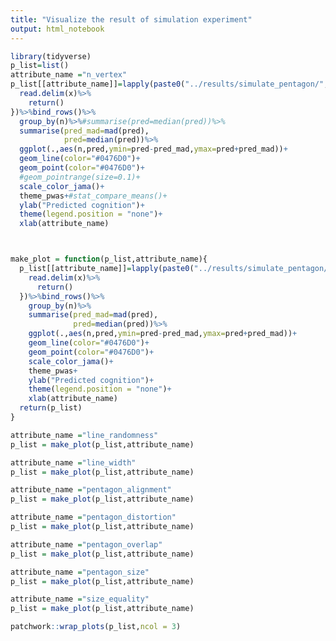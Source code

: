 ```yaml
---
title: "Visualize the result of simulation experiment"
output: html_notebook
---
```


```r
library(tidyverse)
p_list=list()
attribute_name ="n_vertex"
p_list[[attribute_name]]=lapply(paste0("../results/simulate_pentagon/",attribute_name,"/vgg19_bn-",1:10,"_model.txt"),function(x){
  read.delim(x)%>%
    return()
})%>%bind_rows()%>%
  group_by(n)%>%#summarise(pred=median(pred))%>%
  summarise(pred_mad=mad(pred),
            pred=median(pred))%>%
  ggplot(.,aes(n,pred,ymin=pred-pred_mad,ymax=pred+pred_mad))+
  geom_line(color="#0476D0")+
  geom_point(color="#0476D0")+
  #geom_pointrange(size=0.1)+
  scale_color_jama()+
  theme_pwas+#stat_compare_means()+
  ylab("Predicted cognition")+
  theme(legend.position = "none")+
  xlab(attribute_name)



make_plot = function(p_list,attribute_name){
  p_list[[attribute_name]]=lapply(paste0("../results/simulate_pentagon/",attribute_name,"/vgg19_bn-",1:10,"_model.txt"),function(x){
    read.delim(x)%>%
      return()
  })%>%bind_rows()%>%
    group_by(n)%>%
    summarise(pred_mad=mad(pred),
              pred=median(pred))%>%
    ggplot(.,aes(n,pred,ymin=pred-pred_mad,ymax=pred+pred_mad))+
    geom_line(color="#0476D0")+
    geom_point(color="#0476D0")+
    scale_color_jama()+
    theme_pwas+
    ylab("Predicted cognition")+
    theme(legend.position = "none")+
    xlab(attribute_name)
  return(p_list)
}

attribute_name ="line_randomness"
p_list = make_plot(p_list,attribute_name)

attribute_name ="line_width"
p_list = make_plot(p_list,attribute_name)

attribute_name ="pentagon_alignment"
p_list = make_plot(p_list,attribute_name)

attribute_name ="pentagon_distortion"
p_list = make_plot(p_list,attribute_name)

attribute_name ="pentagon_overlap"
p_list = make_plot(p_list,attribute_name)

attribute_name ="pentagon_size"
p_list = make_plot(p_list,attribute_name)

attribute_name ="size_equality"
p_list = make_plot(p_list,attribute_name)

patchwork::wrap_plots(p_list,ncol = 3)

```
